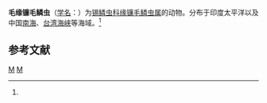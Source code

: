 {{Speciesbox
| taxon = Fimbrosthenelais hirsuta
| binomial_authority = (Potts, 1910)<ref name='id10464'>{{cite web| url =http://www.bioinfo.cn/db05/BjdwSpecies.php?action=view&id=10464| title =毛缘镰毛鳞虫| work =《中国动物物种编目数据库》| publisher =中国科学院微生物研究所| author =中国科学院动物研究所| accessdate =2009-04-16| deadurl =yes| archiveurl =https://web.archive.org/web/20160305094428/http://www.bioinfo.cn/db05/BjdwSpecies.php?action=view&id=10464| archivedate =2016-03-05}}</ref>
}}

'''毛缘镰毛鳞虫'''（[[学名|学名]]：{{lang|la|''Fimbrosthenelais hirsuta''}}）为[[锡鳞虫科|锡鳞虫科]][[缘镰毛鳞虫属|缘镰毛鳞虫属]]的动物。分布于印度太平洋以及中国[[南海|南海]]、[[台湾海峡|台湾海峡]]等海域。<ref name='id10464'/>

== 参考文献 ==
{{reflist}}

{{环节动物小作品}}

{{taxonbar}}
[[Category:_1910年描述的动物|M]]
[[Category:缘镰毛鳞虫属|M]]